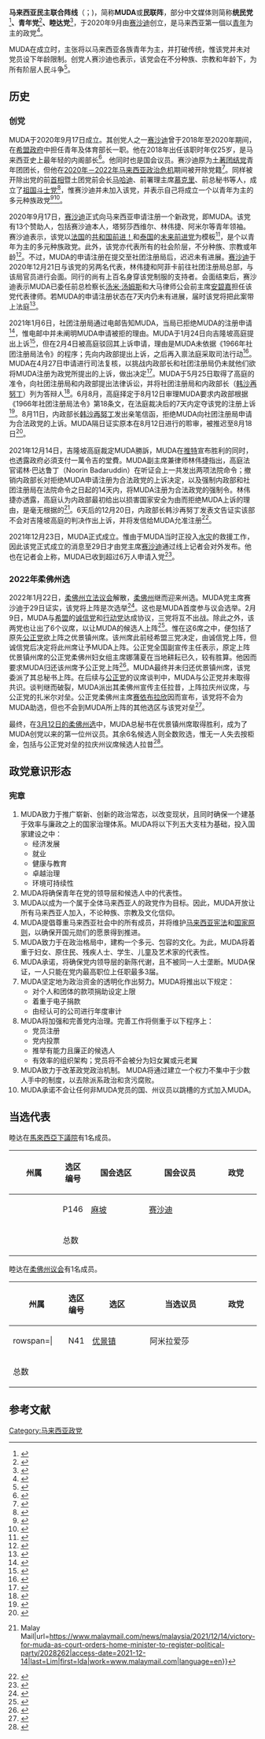 {{Infobox political party
| name = 马来西亚民主联合阵线
| native_name = Malaysian United Democratic Alliance <br> Ikatan Demokratik Malaysia <br> ايکتن ديموکراتيک ماليسيا <br> மலேசிய ஐக்கிய ஜனநாயக கூட்டணி
| lang1 = 馬來语
| name_lang1 = Ikatan Demokratik Malaysia<br>ايکتن ديموکراتيک ماليسيا
| lang2 = 淡米爾语
| name_lang2 = மலேசிய ஐக்கிய ஜனநாயக கூட்டணி<br>''Malēciya aikkiya jaṉanāyaka kūṭṭaṇi'' 
| logo = Malaysian_United_Democratic_Alliance.svg
| logo_size = 
| caption =
| colorcode = {{Party meta/color/马来西亚民主联合阵线}}
| abbreviation = MUDA、民联阵、统民党、青年党
| chairman = 
| president = [[賽沙迪|賽沙迪]]
| secretary_general = {{tsl|en|Amira Aisya Abdul Aziz|艾米拉}}
| spokesperson = 
| leader1_title = 副主席
| leader1_name = 塔努莎西维尔 <br> 张李建 <br> 再德巴哈鲁丁 <br> 拉兹达祖丁  <br> Shahrizal Denci
| leader2_title = 总财政
| leader2_name = 塔米兹安努瓦
| leader3_title = 宣传主任
| leader3_name = 陆曼隆
| leader4_title = 幕僚长
| leader4_name = Shairy Hanapiah
| founder = [[賽沙迪|賽沙迪·賽阿布都拉曼]] <br> {{tsl|en|Amira Aisya Abdul Aziz|艾米拉}} <br> 西蒂拉哈尤 <br> 慕达立乌斯曼 <br> 林伟捷 <br> 阿菲卡祖基菲里 <br> 阿米尔哈迪 <br> 拉兹达祖丁 <br> 张李建 <br> 塔米兹安努瓦 <br> 塔努莎西维尔 <br> 陆曼隆 <br> Mathen Nair <br> Shahrizal Denci 
| founded = 2020年9月17日
| registered = 
| legalised = 2021年12月23日
| dissolved = 
| merged = 
| split = [[希望联盟|希望联盟]] <br> [[土著團結黨|土著團結黨]]
| successor = 
| headquarters = 
| newspaper = 
| think_tank = 
| membership_year = 2022
| membership = 72634
| ideology = {{le|青年政治|Youth politics}}<br>[[社会民主主义|社会民主主义]]<br>[[社会自由主义|社会自由主义]]<br>[[进步主义|进步主义]]<br>[[民主社会主义|民主社会主义]]| position = [[中間主義|中間]]至[[中间偏左|中间偏左]]
| national = [[希望聯盟|希望聯盟]] <small>(合作)</small><br>[[人民复兴党|人民复兴党]] <small>(合作)</small><br>
| regional = 
| european = 
| affiliation1_title = 
| affiliation1 = 
| colours = {{Color box|{{Party meta/color/马来西亚民主联合阵线}}|border=darkgray}} 黑色
{{colour box|#FFFFFF|border=darkgray}} 白色
| slogan =''Budi - Tara - Setia'' 
| anthem = ''Muda Sudah Mula''
| seats1_title = [[馬來西亞上議院|馬來西亞上議院]]
| seats1 = {{Composition bar|0|70|hex=#025b79}}
| seats2_title = [[馬來西亞下議院|馬來西亞下議院]]
| seats2 = {{Composition bar|1|222|hex=#025b79}}
| seats3_title = [[馬來西亞州議會|馬來西亞州議會]]
| seats3 = {{Composition bar|1|600|hex=#025b79}}
| symbol = [[File:Malaysian_United_Democratic_Alliance_election_symbol.svg|150px]]
| flag = Malaysian_United_Democratic_Alliance.svg
| website = http://partimuda.my/
|country=马来西亚|lang3=华语|name_lang3=馬來西亞民主聯合陣綫
马来西亚民主联合阵线
Mǎláixīyà mínzhǔ liánhé zhèn xiàn|口号=}}
'''马来西亚民主联合阵线'''（{{lang-ms|Ikatan Demokratik Malaysia}}；{{lang-en|Malaysian United Democratic Alliance}})，简称'''MUDA'''或'''民联阵'''，部分中文媒体则简称'''统民党'''<ref>{{Cite web|title=赛沙迪赴社团局交表格，申请创立新“统民党”|url=https://www.malaysiakini.com/news/542915|access-date=2022-05-06|date=2020-09-17|work=Malaysiakini}}</ref>'''、青年党'''<ref>{{Cite web|title=取名为“Muda” 赛沙迪今赴社团注册局申请新党|url=https://www.cincainews.com/news/malaysia/2020/09/17/mudasudahmula-syed-saddiq-says-will-register-new-party-with-ros-today/1904010|access-date=2022-05-06|date=2020-09-17|last=综合报导|work=精彩大马|language=zh}}</ref>'''、睦达党'''<ref>{{Cite web|title=睦达MUDA正式进军槟州 合作推ACTnow APP供民众反映社区问题|url=https://www.kwongwah.com.my/20220425/%e7%9d%a6%e8%be%bemuda%e6%ad%a3%e5%bc%8f%e8%bf%9b%e5%86%9b%e6%a7%9f%e5%b7%9e-%e5%90%88%e4%bd%9c%e6%8e%a8actnow-app%e4%be%9b%e6%b0%91%e4%bc%97%e5%8f%8d%e6%98%a0%e7%a4%be%e5%8c%ba%e9%97%ae%e9%a2%98/|access-date=2022-04-27|work=光华网|language=en-US}}</ref>，于2020年9月由[[赛沙迪|赛沙迪]]创立，是马来西亚第一個以[[青年|青年]]为主的政党<ref>{{Cite web|title=赛沙迪新党“MUDA”正式申请注册 · 党徽出炉|url=https://www.sinchew.com.my/content/content_2344023.html|accessdate=2020-09-17|work=www.sinchew.com.my}}</ref>。

MUDA在成立时，主张将以马来西亚各族青年为主，并打破传统，惟该党并未对党员设下年龄限制。创党人赛沙迪也表示，该党会在不分种族、宗教和年龄下，为所有阶层人民斗争<ref>{{Cite web|title=赛沙迪注册青年党 开放各族申请不设年限|url=https://www.kwongwah.com.my/20200917/%e8%b5%9b%e6%b2%99%e8%bf%aa%e6%b3%a8%e5%86%8c%e9%9d%92%e5%b9%b4%e5%85%9a-%e5%bc%80%e6%94%be%e5%90%84%e6%97%8f%e7%94%b3%e8%af%b7%e4%b8%8d%e8%ae%be%e5%b9%b4%e9%99%90/|accessdate=2020-10-18|work=光华网|language=en-US}}</ref>。

==历史== 
===创党===
MUDA于2020年9月17日成立。其创党人之一[[赛沙迪|赛沙迪]]曾于2018年至2020年期间，在[[第七次马哈迪内阁|希盟政府]]中担任青年及体育部长一职。他在2018年出任该职时年仅25岁，是马来西亚史上最年轻的内阁部长<ref>{{cite news |title=How a New Youth-Driven Party Is Shaking Up Malaysian Politics |url=https://www.worldpoliticsreview.com/articles/29150/how-a-new-youth-driven-party-is-shaking-up-malaysian-politics |accessdate=2022-06-20 |date=2020-10-21}}</ref>。他同时也是{{tsl|en|Muar (federal constituency)|麻坡}}国会议员。赛沙迪原为[[土著团结党|土著团结党]]青年团团长，但他在[[2020年－2022年马来西亚政治危机|2020年－2022年马来西亚政治危机]]期间被开除党籍<ref>{{cite news |title=Dr M, Mukhriz, Syed Saddiq and two others axed from Bersatu |url=https://www.thestar.com.my/news/nation/2020/05/28/dr-m-mukhriz-syed-saddiq-and-two-others-sacked-from-bersatu |accessdate=2022-06-20 |date=2020-05-28}}</ref>。同样被开除出党的前[[马来西亚首相|首相]]暨土团党前会长[[马哈迪|马哈迪]]、前署理主席[[慕克里|慕克里]]、前总秘书{{tsl|en|Marzuki Yahya|马祖基}}等人，成立了[[祖国斗士党|祖国斗士党]]<ref>{{cite news |title=誓除贪腐金钱政治，马哈迪新党全名“国家斗士党” |url=https://www.malaysiakini.com/news/538420 |accessdate=2022-06-20 |date=2020-08-13}}</ref>，惟赛沙迪并未加入该党，并表示自己将成立一个以青年为主的多元种族政党<ref>{{cite news |title=He Syed what? Syed Saddiq hints he will not join Pejuang |url=https://www.nst.com.my/news/politics/2020/08/618254/he-syed-what-syed-saddiq-hints-he-will-not-join-pejuang |accessdate=2022-06-20 |date=2020-08-21}}</ref><ref>{{Cite web|title=“不加入斗士党” 赛沙迪将成立新党  国内|url=https://www.orientaldaily.com.my/news/nation/2020/08/24/359468|accessdate=2020-09-17|work=東方網 馬來西亞東方日報|language=zh-Hans}}</ref>。

2020年9月17日，[[赛沙迪|赛沙迪]]正式向马来西亚{{tsl|ms|Jabatan Pendaftaran Pertubuhan Malaysia|社团注册局}}申请注册一个新政党，即MUDA。该党有13个赞助人，包括赛沙迪本人，塔努莎西维尔、林伟捷、阿米尔等青年领袖。赛沙迪表示，该党以[[法国|法国]]的[[共和国前进！|共和国前进！]]和[[泰国|泰国]]的[[未来前进党|未来前进党]]为模板<ref>{{cite news |title=New youth party hopes to 'unshackle' Malaysia |url=https://www.bangkokpost.com/world/1979387/new-youth-party-hopes-to-unshackle-malaysia |accessdate=2022-06-20 |date=2020-09-03}}</ref>，是个以青年为主的多元种族政党。此外，该党亦代表所有的社会阶层，不分种族、宗教或年龄<ref>{{cite news |title=Syed Saddiq applies to register new party, Muda |url=https://www.thestar.com.my/news/nation/2020/09/17/syed-saddiq-registers-new-party-malaysian-united-democratic-alliance-muda |accessdate=2022-06-20 |date=2020-09-17}}</ref>。不过，MUDA的申请注册在提交至社团注册局后，迟迟未有进展。[[赛沙迪|赛沙迪]]于2020年12月21日与该党的另两名代表，林伟捷和阿菲卡前往社团注册局总部，与该局官员进行会面。同行的尚有上百名身穿该党制服的支持者。会面结束后，赛沙迪表示MUDA已委任前总检察长[[汤米·汤姆斯|汤米·汤姆斯]]和大马律师公会前主席[[安碧嘉|安碧嘉]]担任该党代表律师。若MUDA的申请注册状态在7天内仍未有进展，届时该党将把此案带上法庭<ref>{{Cite web|title=青年党申请注册未有进展 赛沙迪：将把此案带上法庭|url=https://www.orientaldaily.com.my/news/nation/2020/12/21/382164|accessdate=2020-12-21|author=|date=|format=|work=東方網 馬來西亞東方日報|publisher=|language=zh-Hans}}</ref>。

2021年1月6日，社团注册局通过电邮告知MUDA，当局已拒绝MUDA的注册申请<ref>{{Cite web|title=继斗士党后 MUDA注册申请亦被拒|url=https://www.orientaldaily.com.my/news/nation/2021/01/07/385212|accessdate=2021-01-07|author=|date=|format=|work=東方網 馬來西亞東方日報|publisher=|language=zh-Hans}}</ref>，惟电邮中并未阐明MUDA申请被拒的理由。MUDA于1月24日向吉隆坡高庭提出上诉<ref>{{cite news |title=Syed Saddiq’s Muda sues home minister, asks court to order RoS to approve party’s registration |url=https://www.malaymail.com/news/malaysia/2021/01/24/syed-saddiqs-muda-sues-home-minister-asks-court-to-order-ros-to-approve-par/1943548 |accessdate=2022-06-20 |date=2021-01-24}}</ref>，但在2月4日被高庭驳回其上诉申请，理由是MUDA未依据《1966年社团注册局法令》的程序；先向内政部提出上诉，之后再入禀法庭采取司法行动<ref>{{cite news |title=Court says 'no' to Muda's bid for judicial review of its rejection by RoS |url=https://www.thestar.com.my/news/nation/2021/02/04/court-says-039no039-to-muda039s-bid-for-judicial-review-of-its-rejection-by-ros |accessdate=2022-06-20 |date=2021-02-04}}</ref>。MUDA在4月27日申请进行司法复核，以挑战内政部长和社团注册局仍未就他们欲将MUDA注册为政党所提出的上诉，做出决定<ref>{{cite news |title=MUDA files judicial review over party's registration |url=https://www.nst.com.my/news/crime-courts/2021/04/685725/muda-files-judicial-review-over-partys-registration |accessdate=2022-06-20 |date=2021-04-27}}</ref>。MUDA于5月25日取得了高庭的准令，向社团注册局和内政部提出法律诉讼，并将社团注册局和内政部长（[[韩沙再努丁|韩沙再努丁]]）列为答辩人<ref>{{Cite web|title=注册政党上诉未受理 高庭允准MUDA提出挑战|url=https://news.seehua.com/?p=703554|access-date=2021-08-15|date=2021-05-25|last=張|first=David|work=马来西亚诗华日报新闻网|language=zh-CN}}</ref>。6月8月，高庭择定于8月12日审理MUDA要求内政部根据《1966年社团注册局法令》第18条文，在法庭裁决后的7天内定夺该党的注册上诉<ref>{{Cite web|title=高庭812审MUDA政党注册案|url=https://www.malaysiakini.com/news/578058|access-date=2021-08-15|date=2021-06-08|last=马新社|work=Malaysiakini|language=zh}}</ref>。8月11日，内政部长[[韩沙再努丁|韩沙再努丁]]发出亲笔信函，拒绝MUDA向社团注册局申请为合法政党的上诉。MUDA隔日证实原本在8月12日进行的聆审，被推迟至8月18日<ref>{{Cite web|title=申请注册政党不成功 内长拒绝MUDA上诉  国内|url=https://www.orientaldaily.com.my/news/nation/2021/08/12/430676|access-date=2021-08-15|date=2021-08-12|work=東方網 馬來西亞東方日報|language=zh-Hans}}</ref>。

2021年12月14日，吉隆坡高庭裁定MUDA勝訴，MUDA在[[Twitter|推特]]宣布胜利的同时，也透露政府必須支付一萬令吉的堂費。MUDA副主席兼律师林伟捷指出，高庭法官诺林·巴达鲁丁（Noorin Badaruddin）在听证会上一共发出两项法院命令；撤销内政部长对拒绝MUDA申请注册为合法政党的上诉决定，以及强制内政部和社团注册局在法院命令之日起的14天内，将MUDA注册为合法政党的强制令。林伟捷亦透露，高庭认为内政部最初给出以损害国家安全为由而拒绝MUDA上诉的理由，是毫无根据的<ref>{{Cite web|title=Victory for Muda as court orders home minister to register political party within 14 days {{!}} Malay Mail|url=https://www.malaymail.com/news/malaysia/2021/12/14/victory-for-muda-as-court-orders-home-minister-to-register-political-party/2028262|access-date=2021-12-14|last=Lim|first=Ida|work=www.malaymail.com|language=en}}</ref>。6天后的12月20日，内政部长韩沙再努丁发表文告证实该部不会对吉隆坡高庭的判决作出上诉，并将发信给MUDA允准注册<ref>{{Cite web|title=内政部不会上诉，将发函允统民党注册|url=https://www.malaysiakini.com/news/603857|access-date=2021-12-21|date=2021-12-20|work=Malaysiakini}}</ref>。

2021年12月23日，MUDA正式成立。惟由于MUDA当时正投入[[2021年12月馬來西亞洪水|水灾]]的救援工作，因此该党正式成立的消息至29日才由党主席[[赛沙迪|赛沙迪]]通过线上记者会对外发布。他也在记者会上称，MUDA已收到超过6万人申请入党<ref>{{Cite web|title=muda党创立|url=https://www.orientaldaily.com.my/news/nation/2021/12/29/458854|access-date=2021-12-29|date=2021-12-29|work=东方online}}</ref>。

===2022年柔佛州选===
2022年1月22日，[[柔佛州立法议会|柔佛州立法议会]]解散，[[柔佛州|柔佛州]]继而迎来州选。MUDA党主席赛沙迪于29日证实，该党将上阵是次选举<ref>{{cite news |title=Syed Saddiq confirms Muda to contest in Johor polls |url=https://www.thevibes.com/articles/news/53138/syed-saddiq-confirms-muda-to-contest-in-johor-polls |accessdate=2022-06-20 |date=2022-01-29}}</ref>。这也是MUDA首度参与议会选举。2月9日，MUDA与[[希望联盟|希盟]]的[[国家诚信党|诚信党]]和[[民主行动党|行动党]]达成协议，三党将互不出战。除此之外，该两党也让出了6个议席，以让MUDA的候选人上阵<ref>{{cite news |title=诚信火箭让MUDA 6议席　3党承诺柔州选不交战 |url=https://www.orientaldaily.com.my/news/nation/2022/02/09/466812 |accessdate=2022-06-20 |date=2022-02-09}}</ref>。惟在这6席之中，便包括了原先[[人民公正党|公正党]]欲上阵之优景镇州席。该州席此前经希盟三党决定，由诚信党上阵，但诚信党后决定将此州席让予MUDA上阵。公正党全国副宣传主任{{tsl|en|Manivannan Gowindasamy|玛尼瓦南}}表示，原定上阵优景镇州席的公正党柔佛州妇女组主席娜蒲夏在当地耕耘已久，较有胜算。他因而要求MUDA归还该州席予公正党上阵<ref>{{cite news |title=娜蒲夏长期耕耘有胜算，公正党吁统民党还优景镇 |url=https://www.malaysiakini.com/news/610231 |accessdate=2022-06-22 |date=2022-02-10}}</ref>。MUDA最终并未归还优景镇州席，该党委派了其总秘书{{tsl|en|Amira Aisya Abd Aziz|艾米拉}}上阵。在后续与[[人民公正党|公正党]]的议席谈判中，MUDA与公正党并未取得共识。谈判继而破裂，MUDA派出其柔佛州宣传主任拉昔，上阵拉庆州议席，与公正党的扎米尔对垒。公正党柔佛州主席[[赛依布拉欣|赛依布拉欣]]因而宣布，该党将不会为MUDA助选，但也不会到MUDA所上阵的其他选区与该党对垒<ref>{{cite news |title=【柔佛州选】MUDA上阵拉庆与蓝眼硬碰　公正党抨此举将分散选票 |url=https://www.orientaldaily.com.my/news/nation/2022/02/25/470325 |accessdate=2022-06-20 |date=2022-02-25}}</ref>。

最终，在[[2022年柔佛州选举|3月12日的柔佛州选]]中，MUDA总秘书{{tsl|en|Amira Aisya Abd Aziz|艾米拉}}在优景镇州席取得胜利，成为了MUDA创党以来的第一位州议员。其余6名候选人则全数败选，惟无一人失去按柜金，包括与公正党对垒的拉庆州议席候选人拉昔<ref>{{Cite web|title=【柔佛州选】首次出征竞选7席 MUDA成功赢得1席|url=https://www.orientaldaily.com.my/news/nation/2022/03/13/473639|access-date=2022-03-13|date=2022-03-13|work=東方網 馬來西亞東方日報|language=zh-Hans}}</ref>。

== 政党意识形态 ==

=== 宪章 ===

# MUDA致力于推广崭新、创新的政治常态，以改变现状，且同时确保一个建基于效率与廉政之上的国家治理体系。MUDA将以下列五大支柱为基础，投入国家建设之中：
#* 经济发展
#* 就业
#* 健康与教育
#* 卓越治理
#* 环境可持续性
# MUDA将确保青年在党的领导层和候选人中的代表性。
# MUDA以成为一个属于全体马来西亚人的政党作为目标。因此，MUDA开放让所有马来西亚人加入，不论种族、宗教及文化信仰。
# MUDA提倡尊重马来西亚社会中的所有成员，并将维护[[马来西亚宪法|马来西亚宪法]]和[[国家原则|国家原则]]，以确保开国元勋们的愿景得到推进。
# MUDA致力于在政治格局中，建构一个多元、包容的文化。为此，MUDA将着重于妇女、原住民、残疾人士、学生、儿童及艺术家的代表性。
# MUDA承诺，将确保党内领导层的新陈代谢，且不被同一人士垄断。MUDA保证，一人只能在党内最高职位上任职最多3届。
# MUDA坚定地为政治资金的透明化作出努力。MUDA将推出以下规定：
#* 对个人和团体的款项捐助设定上限
#* 着重于电子捐款
#* 由经认可的公司进行年度审计
# MUDA将加强和完善党内治理。完善工作将侧重于以下程序上：
#* 党员注册
#* 党内投票
#* 推举有能力且廉正的候选人
#* 有效率的组织架构；党员将不会被分为妇女翼或元老翼
# MUDA致力于改革政党政治机制。 MUDA将通过建立一个权力不集中于少数人手中的制度，以去除派系政治和贪污腐败。
# MUDA承诺不会让任何非MUDA党员的国、州议员以跳槽的方式加入MUDA。

==当选代表==
{{主题目|马来西亚第14届国会议员列表}}
睦达在[[馬來西亞下議院|馬來西亞下議院]]有1名成员。

{| class ="wikitable sortable"
|-
! style="width:100px;"| 州属
! style="width:30px;"| 选区编号
! style="width:120px;"|国会选区
! style="width:150px;"|国会议员
! style="width:80px;" colspan=2|政党
|-
|rowspan=3| {{Flag|Johor}} || P146 || [[麻坡国会议席|麻坡]]|| [[赛沙迪|赛沙迪]] || bgcolor= "{{Party meta/color/马来西亚民主联合阵线}}" | ||MUDA
|-
|总数
| colspan="4" |{{small|'''[[柔佛|柔佛]]''' (1)}}
|}

睦达在[[柔佛州议会|柔佛州议会]]有1名成员。
{| class ="wikitable sortable"
|-
! style="width:100px;"| 州属
! style="width:30px;"| 选区编号
! style="width:120px;"|选区
! style="width:150px;"|当选议员
! style="width:80px;" colspan=2|政党
|-
|rowspan=| {{Flag|Johor}} || N41 || [[優景鎮州議席|优景镇]]|| 阿米拉爱莎 || bgcolor= "{{Party meta/color/马来西亚民主联合阵线}}" | ||MUDA
|-
| 总数 || colspan="4" style="width:30px;" |{{small|'''[[柔佛|柔佛]]''' (1)}}
|}

== 参考文献 ==
{{reflist}}
{{馬來西亞政黨}}
[[Category:马来西亚政党|Category:马来西亚政党]]